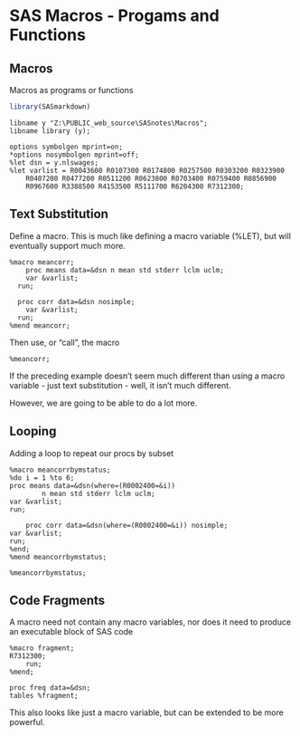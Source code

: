 # SAS Macros - Progams and Functions

## Macros
Macros as programs or functions


```r
library(SASmarkdown)
```

```sas
libname y "Z:\PUBLIC_web_source\SASnotes\Macros";
libname library (y);
```

```sas
options symbolgen mprint=on;
*options nosymbolgen mprint=off;
%let dsn = y.nlswages;
%let varlist = R0043600 R0107300 R0174800 R0257500 R0303200 R0323900 
	R0407200 R0477200 R0511200 R0623800 R0703400 R0759400 R0856900 
	R0967600 R3388500 R4153500 R5111700 R6204300 R7312300;
```

## Text Substitution
Define a macro.  This is much like defining a macro variable (%LET),
but will eventually support much more.

```sas
%macro meancorr;  
	proc means data=&dsn n mean std stderr lclm uclm;
    var &varlist;
  run;

  proc corr data=&dsn nosimple;
    var &varlist;
  run;
%mend meancorr;
```

Then use, or "call", the macro


```sas
%meancorr;
```

If the preceding example doesn't seem much different than
	using a macro variable - just text substitution - well,
	it isn't much different.

However, we are going to be able to do a lot more.

## Looping
Adding a loop to repeat our procs by subset

```sas
%macro meancorrbymstatus;
%do i = 1 %to 6;
proc means data=&dsn(where=(R0002400=&i)) 
		n mean std stderr lclm uclm;
var &varlist;
run;

	proc corr data=&dsn(where=(R0002400=&i)) nosimple;
var &varlist;
run;
%end;
%mend meancorrbymstatus;

%meancorrbymstatus;
```

## Code Fragments
A macro need not contain any macro variables, nor does it
	need to produce an executable block of SAS code


```sas

%macro fragment;
R7312300; 
	run;
%mend;

proc freq data=&dsn;
tables %fragment;
```


This also looks like just a macro variable, but can be 
	extended to be more powerful.
	
